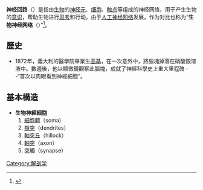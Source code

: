 {{noteTA
|G1 = IT
}}
{{about|生物的神经回路|用以模拟神经回路的“数学模型”|人工神经网络}}
{{request translation|en}}
'''神经回路'''（{{lang-en|Neural circuit}}）是指由[[生物|生物]]的[[神经元|神经元]]、[[细胞|细胞]]、[[触点|触点]]等组成的神经网络，用于产生生物的[[意识|意识]]，帮助生物进行[[思考|思考]]和行动。由于[[人工神经网络|人工神经网络]]发展，作为对比也称为“'''生物神经网络'''（{{lang-en|Biological Neural Networks}}）”<ref>{{Cite book|title=神经网络理论|last=焦|first=李成|publisher=西安电子科技大学出版社|year=1990}}</ref>。

==歷史==
*1872年，義大利的醫學院畢業生[[圣地亚哥·拉蒙-卡哈尔|高基]]，在一次意外中，將腦塊掉落在硝酸銀溶液中。數週後，他以顯微鏡觀察此腦塊，成就了神經科學史上重大里程碑 --“首次以肉眼看到神經細胞”。

==基本構造==
*'''生物神經細胞'''
*#[[细胞体|細胞體]]（soma）
*#[[樹突|樹突]]（dendrites）
*#[[軸突丘|軸突丘]]（hillock）
*#[[軸突|軸突]]（axon）
*#[[突觸|突觸]]（synapse）

{{Authority control}}
[[Category:解剖学|Category:解剖学]]